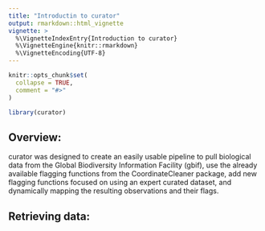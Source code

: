 ```yaml
---
title: "Introductin to curator"
output: rmarkdown::html_vignette
vignette: >
  %\VignetteIndexEntry{Introduction to curator}
  %\VignetteEngine{knitr::rmarkdown}
  %\VignetteEncoding{UTF-8}
---
```


```r
knitr::opts_chunk$set(
  collapse = TRUE,
  comment = "#>"
)
```

```r
library(curator)
```

## Overview:

curator was designed to create an easily usable pipeline to pull biological data from the Global Biodiversity Information Facility (gbif), use the already available flagging functions from the CoordinateCleaner package, add new flagging functions focused on using an expert curated dataset, and dynamically mapping the resulting observations and their flags.


## Retrieving data:
